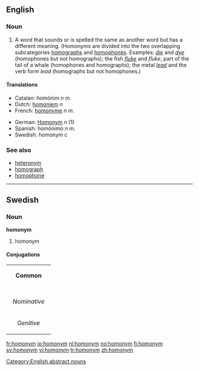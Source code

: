 {{wikipedia}}
==English==

===Noun===
{{nyms}}
{{en-noun}}

# A word that sounds or is spelled the same as another word but has a different meaning.  (Homonyms are divided into the two overlapping subcategories [[homograph]]s and [[homophone]]s.  Examples: ''[[die]]'' and ''[[dye]]'' (homophones but not homographs); the fish ''[[fluke]]'' and ''fluke'', part of the tail of a whale (homophones and homographs); the metal ''[[lead]]'' and the verb form ''lead'' (homographs but not homophones.)

====Translations====
{{top}}
*Catalan: homònim ''n m.''
*Dutch: [[homoniem]] ''n''
*French: [[homonyme]] ''n m.''
{{mid}}
*German: [[Homonym]] ''n'' (1)
*Spanish: homónimo ''n m.''
*Swedish: homonym ''c''
{{bottom}}

===See also===
*[[heteronym]]
*[[homograph]]
*[[homophone]]

----

==Swedish==
===Noun===
'''homonym'''

#homonym

====Conjugations====
{| border=1 cellspacing=0 
| bgcolor=#FFFFF0 colspan=5 align=center | '''Common''' 
|- 
|- bgcolor=#FFFFF0 align=center 
! rowspan=2 | 
| colspan=2 width=105 | ''Singular'' 
| colspan=2 | ''Plural'' 
|- bgcolor=#FFFFF0 align=center 
| width=105 | ''Indefinite'' 
| width=105 | ''Definite'' 
| width=105 | ''Indefinite'' 
|  width=105 | ''Definite'' 
|- align=center 
| width=105 bgcolor=#FFFFF0 | ''Nominative'' 
| [[homonym]] 
| [[homonymer]] 
| [[homonymen]] 
| [[homonymerna]] 
|- align=center 
| width=105 bgcolor=#FFFFF0 | ''Genitive'' 
| [[homonyms]] 
| [[homonymers]] 
| [[homonymens]] 
| [[homonymernas]] 
|}

[[Category:English abstract nouns]]

[[fr:homonym]]
[[io:homonym]]
[[nl:homonym]]
[[no:homonym]]
[[fi:homonym]]
[[sv:homonym]]
[[vi:homonym]]
[[tr:homonym]]
[[zh:homonym]]